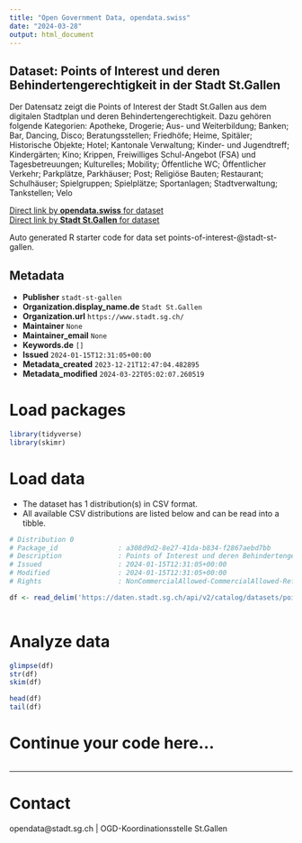 ```yaml
---
title: "Open Government Data, opendata.swiss"
date: "2024-03-28"
output: html_document
---
```


## Dataset: Points of Interest und deren Behindertengerechtigkeit in der Stadt St.Gallen

Der Datensatz zeigt die Points of Interest der Stadt
St.Gallen aus dem digitalen Stadtplan und deren Behindertengerechtigkeit. Dazu gehören folgende Kategorien:
Apotheke, Drogerie; Aus- und Weiterbildung; Banken; Bar, Dancing, Disco; Beratungsstellen;
Friedhöfe; Heime, Spitäler; Historische Objekte; Hotel; Kantonale Verwaltung; Kinder-
und Jugendtreff; Kindergärten; Kino; Krippen, Freiwilliges Schul-Angebot (FSA) und Tagesbetreuungen; Kulturelles;
Mobility; Öffentliche WC; Öffentlicher Verkehr; Parkplätze, Parkhäuser; Post; Religiöse
Bauten; Restaurant; Schulhäuser; Spielgruppen; Spielplätze; Sportanlagen; Stadtverwaltung;
Tankstellen; Velo

[Direct link by **opendata.swiss** for dataset](https://opendata.swiss/de/dataset/points-of-interest-und-deren-behindertengerechtigkeit-in-der-stadt-st-gallen)<br>
[Direct link by **Stadt St.Gallen** for dataset](https://daten.stadt.sg.ch/explore/dataset/points-of-interest-/)

Auto generated R starter code for data set points-of-interest-@stadt-st-gallen.

## Metadata

- **Publisher** `stadt-st-gallen`
- **Organization.display_name.de** `Stadt St.Gallen`
- **Organization.url** `https://www.stadt.sg.ch/`
- **Maintainer** `None`
- **Maintainer_email** `None`
- **Keywords.de** `[]`
- **Issued** `2024-01-15T12:31:05+00:00`
- **Metadata_created** `2023-12-21T12:47:04.482895`
- **Metadata_modified** `2024-03-22T05:02:07.260519`


# Load packages

```r

library(tidyverse)
library(skimr)

```

# Load data

-   The dataset has 1 distribution(s) in CSV format.
-   All available CSV distributions are listed below and can be read into a tibble.

```r

# Distribution 0
# Package_id               : a308d9d2-8e27-41da-b834-f2867aebd7bb
# Description              : Points of Interest und deren Behindertengerechtigkeit in der Stadt St.Gallen (csv)
# Issued                   : 2024-01-15T12:31:05+00:00
# Modified                 : 2024-01-15T12:31:05+00:00
# Rights                   : NonCommercialAllowed-CommercialAllowed-ReferenceRequired

df <- read_delim('https://daten.stadt.sg.ch/api/v2/catalog/datasets/points-of-interest-/exports/csv')



```

# Analyze data

```r

glimpse(df)
str(df)
skim(df)

head(df)
tail(df)

```

# Continue your code here...

```r

```

------------------------------------------------------------------------

# Contact

opendata@stadt.sg.ch | OGD-Koordinationsstelle St.Gallen

